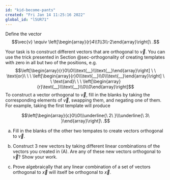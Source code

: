 ```yaml
---
id: "kid-become-pants"
created: "Fri Jan 14 11:25:16 2022"
global_id: "l5UR71"
---
```


Define the vector $$\vec{v} \equiv \left[\begin{array}{r}4\\1\\3\\-2\end{array}\right]\ .$$

Your task is to construct different vectors that are orthogonal to $\vec{v}$. You can use the trick presented in Section @sec-orthogonality of creating templates with zero in all but two of the positions, e.g.
$$\left[\begin{array}{r}0\\0\\\text{__}\\\text{__}\end{array}\right] \ \ \text{or}\ \ \ 
\left[\begin{array}{r}0\\\text{__}\\0\\\text{__}\end{array}\right] \ \ \text{and}\ \ \ 
\left[\begin{array}{r}\text{__}\\\text{__}\\0\\0\end{array}\right]$$
To construct a vector orthogonal to $\vec{v}$, fill in the blanks by taking the corresponding elements of $\vec{v}$, swapping them, and negating one of them. For example, taking the first template will produce

$$\left[\begin{array}{c}0\\0\\\underline{\ 2\ }\\\underline{\ 3\ }\end{array}\right]\ .$$

a. Fill in the blanks of the other two tempates to create vectors orthogonal to $\vec{v}$.

b. Construct 3 new vectors by taking different linear combinations of the vectors you created in (A). Are any of these new vectors orthogonal to $\vec{v}$? Show your work.

c. Prove algebraically that any linear combination of a set of vectors orthogonal to $\vec{x}$ will itself be orthogonal to $\vec{x}$.

